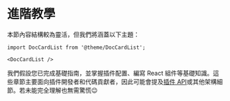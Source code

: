 # 進階教學

本節內容結構較為靈活，但我們將涵蓋以下主題：

```mdx-code-block
import DocCardList from '@theme/DocCardList';

<DocCardList />
```

我們假設您已完成基礎指南，並掌握插件配置、編寫 React 組件等基礎知識。這些章節主要面向插件開發者和代碼貢獻者，因此可能會提及[插件 API](../api/plugin-methods/README.mdx)或其他架構細節。若未能完全理解也無需驚慌😉